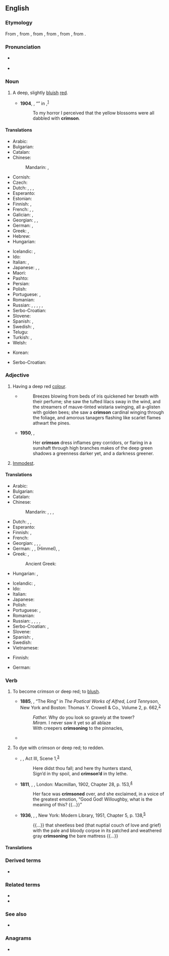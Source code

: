 ==English==
{{wikipedia}}

===Etymology===
From {{inh|en|enm|cremesyn}}, from {{etyl|osp|en}}, from {{der|en|ar|قِرْمِز}}, from {{der|en|fa|کرمست|tr=kirmist}}, from {{etyl|pal|en}}, from {{der|en|sa|कृमिज}}.

===Pronunciation===
* {{a|RP}} {{IPA|/ˈkɹɪmzən/|lang=en}}
* {{a|GenAm}} {{IPA|/ˈkɹɪmzən/|/ˈkɹɪmsən/|lang=en}}

===Noun===
{{en-noun|~}}
{{projectlink|wikipedia}}

# A deep, slightly [[bluish]] [[red]].
#: {{color panel|DC143C}}
#* '''1904''', {{w|Arthur Conan Doyle}}, “{{w|The Adventure of the Priory School}}” in ''{{w|The Return of Sherlock Holmes}}'',<sup>[http://www.gutenberg.org/files/221/221-h/221-h.htm]</sup>
#*: To my horror I perceived that the yellow blossoms were all dabbled with '''crimson'''.

====Translations====
{{trans-top|deep, slightly bluish red}}
* Arabic: {{t|ar|قِرْمِز|m}}
* Bulgarian: {{t|bg|пурпур|m}}
* Catalan: {{t|ca|carmesí}}
* Chinese:
*: Mandarin: {{t+|cmn|艷紅色|sc=Hani}}, {{t+|cmn|艳红色|tr=yànhóngsè|sc=Hani}}
* Cornish: {{t|kw|kogh}}
* Czech: {{t+|cs|karmínový}}
* Dutch: {{t+|nl|karmijnrood|n}}, {{t+|nl|helrood|n}}, {{t+|nl|dieprood|n}}, {{t+|nl|karmozijn|n}}
* Esperanto: {{t|eo|karmezino}}
* Estonian: {{t|et|karmiinpunane}}
* Finnish: {{t|fi|verenpunainen}}, {{t|fi|karmiininpunainen}}
* French: {{t+|fr|cramoisi|m}}, {{t+|fr|carmin}}, {{t+|fr|pourpre}}
* Galician: {{t|gl|carmeso|m}}, {{t|gl|carmesín|m}}
* Georgian: {{t|ka|მეწამული}}, {{t+|ka|ალისფერი}}, {{t|ka|ჟოლოსფერი}}
* German: {{t+|de|Purpur|n}}, {{t|de|Purpurrot|n}}
* Greek: {{t+|el|βυσσινί|n}}, {{t|el|βαθύ κόκκινο|n}}
* Hebrew: {{t+|he|אַרְגָּמָן|tr=argaman|sc=Hebr}}
* Hungarian: {{t+|hu|karmazsin}}
{{trans-mid}}
* Icelandic: {{t|is|fagurrauður}}, {{t|is|djúprauður}}
* Ido: {{t+|io|karmezino}}
* Italian: {{t+|it|cremisi}}, {{t+|it|granata}}
* Japanese: {{t|ja|深紅色|tr=しんくしょく, shinkushoku}}, {{t|ja|クリムゾン|tr=kurimuzon}}, {{t|ja|紅色|tr=べにいろ, beniiro|sc=Jpan}}
* Maori: {{t|mi|pākurakura}}
* Pashto: {{t+|ps|ارغواني|tr=ar-ghwani }}
* Persian: {{t+|fa|زرشکی|tr=zereški}}
* Polish: {{t+|pl|karmazyn|m-in}}
* Portuguese: {{t+|pt|carmim}}, {{t+|pt|carmesim|m}}
* Romanian: {{t+|ro|carmin}}
* Russian: {{t+|ru|мали́новый}}, {{t+|ru|а́лый}}, {{t+|ru|пунцо́вый}}, {{t+|ru|багро́вый}}, {{t+|ru|багря́ный}}, {{t+|ru|пу́рпур|m}}
* Serbo-Croatian: {{t+|sh|grimizno|n}}
* Slovene: {{t|sl|škrlatna}}
* Spanish: {{t+|es|carmín|m}}, {{t+|es|carmesí|m}}
* Swedish: {{t+|sv|karmosinröd}}, {{t+|sv|karmosin}}
* Telugu: {{t+|te|రక్తిమ}}
* Turkish: {{t+|tr|kırmızı}}, {{t+|tr|al}}
* Welsh: {{t+|cy|rhudd}}
{{trans-bottom}}

{{checktrans-top}}
* Korean: {{t-check|ko|심홍색|sc=Hang}}
{{trans-mid}}
* Serbo-Croatian: {{t-check|sh|гримизна боја|sc=Cyrl}}
{{trans-bottom}}

===Adjective===
{{en-adj}}

# Having a deep red [[color|colour]].
#* {{RQ:Chmbrs YngrSt|V}}
#*: Breezes blowing from beds of iris quickened her breath with their perfume; she saw the tufted lilacs sway in the wind, and the streamers of mauve-tinted wistaria swinging, all a-glisten with golden bees; she saw a '''crimson''' cardinal winging through the foliage, and amorous tanagers flashing like scarlet flames athwart the pines.
#* '''1950''', {{w|Mervyn Peake}}, ''{{w|Gormenghast (novel)|Gormenghast}}''
#*: Her '''crimson''' dress inflames grey corridors, or flaring in a sunshaft through high branches makes of the deep green shadows a greenness darker yet, and a darkness greener.
# [[immodest|Immodest]]. {{rfex|lang=en}}

====Translations====
{{trans-top|having a deep red colour}}
* Arabic: {{t|ar|قِرْمِزِيّ|m}}
* Bulgarian: {{t+|bg|пурпурен}}
* Catalan: {{t+|ca|carmesí}}
* Chinese:
*: Mandarin: {{t+|cmn|艷紅色|sc=Hani}}, {{t+|cmn|艳红色|tr=yànhóngsè|sc=Hani}}, {{t|cmn|赤紅色|sc=Hani}}, {{t|cmn|赤红色|tr=chìhóngsè|sc=Hani}}
* Dutch: {{t+|nl|karmijnrood}}, {{t+|nl|helrood}}, {{t+|nl|dieprood}}
* Esperanto: {{t|eo|karmezina}}
* Finnish: {{t|fi|verenpunainen}}, {{t|fi|karmiininpunainen}}
* French: {{t+|fr|cramoisi}}
* Georgian: {{t|ka|მეწამული}}, {{t+|ka|ალისფერი}}, {{t|ka|ჟოლოსფერი}}, {{t|ka|სისხლისფერი}}
* German: {{t+|de|purpurn}}, {{t+|de|purpurrot}}, {{t+|de|blutrot}} (Himmel), {{t+|de|dunkelrot}}, {{t|de|karmesinrot}}
* Greek: {{t+|el|βυσσινής|m}}, {{t+|el|βαθυκόκκινος|m}}
*: Ancient Greek: {{t|grc|κόκκινος}}
* Hungarian: {{t+|hu|karmazsin}}, {{t+|hu|karmazsinvörös}}
{{trans-mid}}
* Icelandic: {{t|is|fagurrauður}}, {{t|is|djúprauður}}
* Ido: {{t+|io|karmezina}}
* Italian: {{t+|it|cremisi}}
* Japanese: {{t|ja|深紅色|tr=しんくしょくの, shinkushoku no|alt=深紅色の}}
* Polish: {{t+|pl|karmazynowy}}
* Portuguese: {{t+|pt|carmim}}, {{t+|pt|carmesim}}
* Romanian: {{t+|ro|carmin}}
* Russian: {{t+|ru|мали́новый}}, {{t+|ru|а́лый}}, {{t+|ru|пунцо́вый}}, {{t+|ru|багро́вый}}, {{t+|ru|багря́ный}}
* Serbo-Croatian: {{t+|sh|grimizan|m}}, {{t+|sh|grimizan|m}}
* Slovene: {{t+|sl|škrlaten}}
* Spanish: {{t+|es|carmín}}, {{t+|es|carmesí}}
* Swedish: {{t+|sv|karmosinröd}}
* Vietnamese: {{t|vi|đỏ thắm}}
{{trans-bottom}}

{{trans-top|having loose modesty}}
* Finnish: {{t+|fi|kevytkenkäinen}}
{{trans-mid}}
* German: {{t|de|lose Sitten|f-p}}
{{trans-bottom}}

===Verb===
{{en-verb}}

# {{lb|en|intransitive}} To become crimson or deep red; to [[blush]].
#* '''1885''', {{w|Alfred, Lord Tennyson}}, “The Ring” in ''The Poetical Works of Alfred, Lord Tennyson'', New York and Boston: Thomas Y. Crowell & Co., Volume 2, p. 662,<sup>[https://catalog.hathitrust.org/Record/006663901]</sup>
#*: ''Father.'' Why do you look so gravely at the tower?
#*: ''Miram.'' I never saw it yet so all ablaze
#*: With creepers '''crimsoning''' to the pinnacles,
#* {{quote-text|lang=en|year=1922|author={{w|James Joyce}}|title=[[w:Ulysses (novel)|Ulysses]]|chapter=13|passage=Gerty MacDowell bent down her head and '''crimsoned''' at the idea of Cissy saying an unladylike thing like that out loud she'd be ashamed of her life to say, flushing a deep rosy red, and Edy Boardman said she was sure the gentleman opposite heard what she said. But not a pin cared Ciss.}}
# {{lb|en|transitive}} To dye with crimson or deep red; to redden.
#* {{circa|1599}} {{w|William Shakespeare}}, ''{{w|Julius Caesar (play)|Julius Caesar}}'', Act III, Scene 1,<sup>[http://www.opensourceshakespeare.org/views/plays/play_view.php?WorkID=juliuscaesar&Scope=entire&pleasewait=1&msg=pl]</sup>
#*: Here didst thou fall; and here thy hunters stand,
#*: Sign’d in thy spoil, and '''crimson’d''' in thy lethe.
#* '''1811''', {{w|Jane Austen}}, ''{{w|Sense and Sensibility}}'', London: Macmillan, 1902, Chapter 28, p. 153,<sup>[http://www.gutenberg.org/files/21839/21839-h/21839-h.htm]</sup>
#*: Her face was '''crimsoned''' over, and she exclaimed, in a voice of the greatest emotion, “Good God! Willoughby, what is the meaning of this? {{...}}”
#* '''1936''', {{w|William Faulkner}}, ''{{w|Absalom, Absalom!}}'', New York: Modern Library, 1951, Chapter 5, p. 138,<sup>[https://archive.org/details/absalomabsalom00faul]</sup>
#*: {{...}} that sheetless bed (that nuptial couch of love and grief) with the pale and bloody corpse in its patched and weathered gray '''crimsoning''' the bare mattress {{...}}

====Translations====
{{trans-see|blush}}

===Derived terms===
* {{l|en|crimson lake}}

===Related terms===
* {{l|en|kermes}}
* {{l|en|carmine}}

===See also===
* {{list:reds/en}}

===Anagrams===
* {{anagrams|en|a=cimnors|microns}}